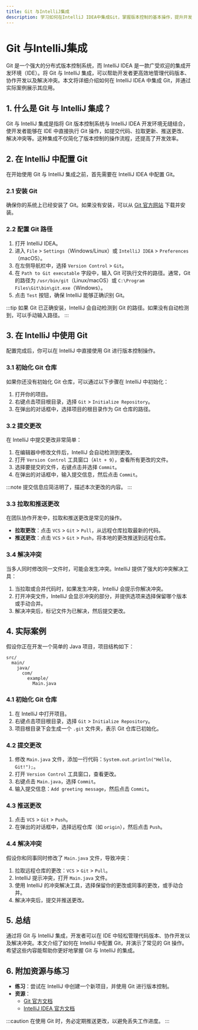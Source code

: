 ```yaml
---
title: Git 与IntelliJ集成
description: 学习如何在IntelliJ IDEA中集成Git，掌握版本控制的基本操作，提升开发效率。
---
```


# Git 与IntelliJ集成

Git 是一个强大的分布式版本控制系统，而 IntelliJ IDEA 是一款广受欢迎的集成开发环境（IDE）。将 Git 与 IntelliJ 集成，可以帮助开发者更高效地管理代码版本、协作开发以及解决冲突。本文将详细介绍如何在 IntelliJ IDEA 中集成 Git，并通过实际案例展示其应用。

## 1. 什么是 Git 与 IntelliJ 集成？

Git 与 IntelliJ 集成是指将 Git 版本控制系统与 IntelliJ IDEA 开发环境无缝结合，使开发者能够在 IDE 中直接执行 Git 操作，如提交代码、拉取更新、推送更改、解决冲突等。这种集成不仅简化了版本控制的操作流程，还提高了开发效率。

## 2. 在 IntelliJ 中配置 Git

在开始使用 Git 与 IntelliJ 集成之前，首先需要在 IntelliJ IDEA 中配置 Git。

### 2.1 安装 Git

确保你的系统上已经安装了 Git。如果没有安装，可以从 [Git 官方网站](https://git-scm.com/) 下载并安装。

### 2.2 配置 Git 路径

1. 打开 IntelliJ IDEA。
2. 进入 `File` > `Settings`（Windows/Linux）或 `IntelliJ IDEA` > `Preferences`（macOS）。
3. 在左侧导航栏中，选择 `Version Control` > `Git`。
4. 在 `Path to Git executable` 字段中，输入 Git 可执行文件的路径。通常，Git 的路径为 `/usr/bin/git`（Linux/macOS）或 `C:\Program Files\Git\bin\git.exe`（Windows）。
5. 点击 `Test` 按钮，确保 IntelliJ 能够正确识别 Git。

:::tip
如果 Git 已正确安装，IntelliJ 会自动检测到 Git 的路径。如果没有自动检测到，可以手动输入路径。
:::

## 3. 在 IntelliJ 中使用 Git

配置完成后，你可以在 IntelliJ 中直接使用 Git 进行版本控制操作。

### 3.1 初始化 Git 仓库

如果你还没有初始化 Git 仓库，可以通过以下步骤在 IntelliJ 中初始化：

1. 打开你的项目。
2. 右键点击项目根目录，选择 `Git` > `Initialize Repository`。
3. 在弹出的对话框中，选择项目的根目录作为 Git 仓库的路径。

### 3.2 提交更改

在 IntelliJ 中提交更改非常简单：

1. 在编辑器中修改文件后，IntelliJ 会自动检测到更改。
2. 打开 `Version Control` 工具窗口（`Alt + 9`），查看所有更改的文件。
3. 选择要提交的文件，右键点击并选择 `Commit`。
4. 在弹出的对话框中，输入提交信息，然后点击 `Commit`。

:::note
提交信息应简洁明了，描述本次更改的内容。
:::

### 3.3 拉取和推送更改

在团队协作开发中，拉取和推送更改是常见的操作。

- **拉取更改**：点击 `VCS` > `Git` > `Pull`，从远程仓库拉取最新的代码。
- **推送更改**：点击 `VCS` > `Git` > `Push`，将本地的更改推送到远程仓库。

### 3.4 解决冲突

当多人同时修改同一文件时，可能会发生冲突。IntelliJ 提供了强大的冲突解决工具：

1. 当拉取或合并代码时，如果发生冲突，IntelliJ 会提示你解决冲突。
2. 打开冲突文件，IntelliJ 会显示冲突的部分，并提供选项来选择保留哪个版本或手动合并。
3. 解决冲突后，标记文件为已解决，然后提交更改。

## 4. 实际案例

假设你正在开发一个简单的 Java 项目，项目结构如下：

```
src/
  main/
    java/
      com/
        example/
          Main.java
```

### 4.1 初始化 Git 仓库

1. 在 IntelliJ 中打开项目。
2. 右键点击项目根目录，选择 `Git` > `Initialize Repository`。
3. 项目根目录下会生成一个 `.git` 文件夹，表示 Git 仓库已初始化。

### 4.2 提交更改

1. 修改 `Main.java` 文件，添加一行代码：`System.out.println("Hello, Git!");`。
2. 打开 `Version Control` 工具窗口，查看更改。
3. 右键点击 `Main.java`，选择 `Commit`。
4. 输入提交信息：`Add greeting message`，然后点击 `Commit`。

### 4.3 推送更改

1. 点击 `VCS` > `Git` > `Push`。
2. 在弹出的对话框中，选择远程仓库（如 `origin`），然后点击 `Push`。

### 4.4 解决冲突

假设你和同事同时修改了 `Main.java` 文件，导致冲突：

1. 拉取远程仓库的更改：`VCS` > `Git` > `Pull`。
2. IntelliJ 提示冲突，打开 `Main.java` 文件。
3. 使用 IntelliJ 的冲突解决工具，选择保留你的更改或同事的更改，或手动合并。
4. 解决冲突后，提交并推送更改。

## 5. 总结

通过将 Git 与 IntelliJ 集成，开发者可以在 IDE 中轻松管理代码版本、协作开发以及解决冲突。本文介绍了如何在 IntelliJ 中配置 Git，并演示了常见的 Git 操作。希望这些内容能帮助你更好地掌握 Git 与 IntelliJ 的集成。

## 6. 附加资源与练习

- **练习**：尝试在 IntelliJ 中创建一个新项目，并使用 Git 进行版本控制。
- **资源**：
  - [Git 官方文档](https://git-scm.com/doc)
  - [IntelliJ IDEA 官方文档](https://www.jetbrains.com/idea/documentation/)

:::caution
在使用 Git 时，务必定期推送更改，以避免丢失工作进度。
:::